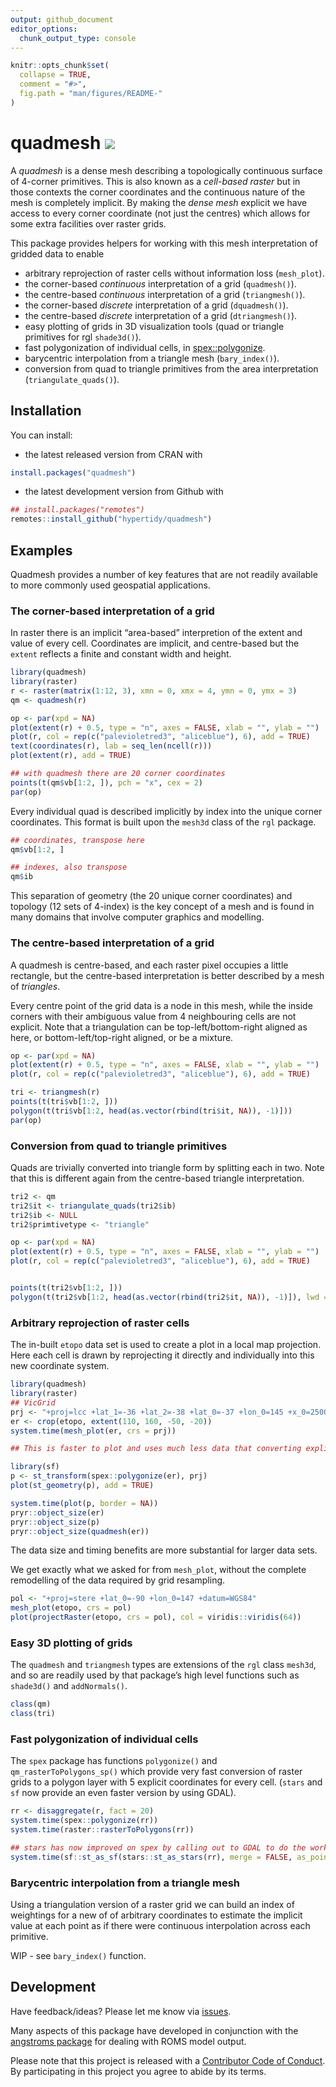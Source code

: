 ```yaml
---
output: github_document
editor_options: 
  chunk_output_type: console
---
```


<!-- README.md is generated from README.Rmd. Please edit that file -->

```r
knitr::opts_chunk$set(
  collapse = TRUE,
  comment = "#>",
  fig.path = "man/figures/README-"
)
```

# quadmesh <img src="man/figures/logo.png" style='text-align: right;' />







A *quadmesh* is a dense mesh describing a topologically continuous surface of 4-corner primitives. This is also known as a *cell-based raster* but in those contexts the corner coordinates and the continuous nature of the mesh is completely implicit. By making the *dense mesh* explicit we have access to every corner coordinate (not just the centres) which allows for some extra facilities over raster grids. 

This package provides helpers for working with this mesh interpretation of gridded data to enable

* arbitrary reprojection of raster cells without information loss (`mesh_plot`).
* the corner-based *continuous* interpretation of a grid (`quadmesh()`).
* the centre-based *continuous* interpretation of a grid (`triangmesh()`). 
* the corner-based *discrete* interpretation of a grid (`dquadmesh()`).
* the centre-based *discrete* interpretation of a grid (`dtriangmesh()`). 
* easy plotting of grids in 3D visualization tools (quad or triangle primitives for rgl `shade3d()`).
* fast polygonization of individual cells, in [spex::polygonize](https://CRAN.R-project.org/package=spex). 
* barycentric interpolation from a triangle mesh (`bary_index()`). 
* conversion from quad to triangle primitives from the area interpretation (`triangulate_quads()`). 

## Installation

You can install:

* the latest released version from CRAN with

```r
install.packages("quadmesh")
````

* the latest development version from Github with

```r
## install.packages("remotes")
remotes::install_github("hypertidy/quadmesh")
```

## Examples

Quadmesh provides a number of key features that are not readily available to more commonly used geospatial applications. 

### The corner-based interpretation of a grid

In raster there is an implicit "area-based" interpretion of the extent and value
of every cell. Coordinates are implicit, and centre-based but the `extent` reflects
a finite and constant width and height. 

```r
library(quadmesh)
library(raster)
r <- raster(matrix(1:12, 3), xmn = 0, xmx = 4, ymn = 0, ymx = 3)
qm <- quadmesh(r)

op <- par(xpd = NA)
plot(extent(r) + 0.5, type = "n", axes = FALSE, xlab = "", ylab = "")
plot(r, col = rep(c("palevioletred3", "aliceblue"), 6), add = TRUE)
text(coordinates(r), lab = seq_len(ncell(r)))
plot(extent(r), add = TRUE)

## with quadmesh there are 20 corner coordinates
points(t(qm$vb[1:2, ]), pch = "x", cex = 2)
par(op)
```

Every individual quad is described implicitly by index into the unique corner coordinates. This format is built upon the `mesh3d` class of the `rgl` package. 

```r
## coordinates, transpose here
qm$vb[1:2, ]

## indexes, also transpose
qm$ib
```


This separation of geometry (the 20 unique corner coordinates) and topology (12 sets of 4-index) is the key concept of a mesh and is found in many domains that involve computer graphics and modelling. 

### The centre-based interpretation of a grid

A quadmesh is centre-based, and each raster pixel occupies a little rectangle, but the centre-based interpretation is better described by a mesh of *triangles*. 

Every centre point of the grid data is a node in this mesh, while the inside corners with their ambiguous value from 4 neighbouring cells are not explicit. Note that a triangulation
can be top-left/bottom-right aligned as here, or bottom-left/top-right aligned, or be a mixture. 


```r
op <- par(xpd = NA)
plot(extent(r) + 0.5, type = "n", axes = FALSE, xlab = "", ylab = "")
plot(r, col = rep(c("palevioletred3", "aliceblue"), 6), add = TRUE)

tri <- triangmesh(r)
points(t(tri$vb[1:2, ]))
polygon(t(tri$vb[1:2, head(as.vector(rbind(tri$it, NA)), -1)]))
par(op)
```

### Conversion from quad to triangle primitives

Quads are trivially converted into triangle form by splitting each in two. Note that this is
different again from the centre-based triangle interpretation. 

```r
tri2 <- qm
tri2$it <- triangulate_quads(tri2$ib)
tri2$ib <- NULL
tri2$primtivetype <- "triangle"

op <- par(xpd = NA)
plot(extent(r) + 0.5, type = "n", axes = FALSE, xlab = "", ylab = "")
plot(r, col = rep(c("palevioletred3", "aliceblue"), 6), add = TRUE)


points(t(tri2$vb[1:2, ]))
polygon(t(tri2$vb[1:2, head(as.vector(rbind(tri2$it, NA)), -1)]), lwd = 2, lty = 2)
```

### Arbitrary reprojection of raster cells

The in-built `etopo` data set is used to create a plot in a local map projection. Here each cell is drawn by reprojecting it directly and individually into this new coordinate system. 

```r
library(quadmesh)
library(raster)
## VicGrid
prj <- "+proj=lcc +lat_1=-36 +lat_2=-38 +lat_0=-37 +lon_0=145 +x_0=2500000 +y_0=2500000 +ellps=GRS80 +towgs84=0,0,0,0,0,0,0 +units=m +no_defs"
er <- crop(etopo, extent(110, 160, -50, -20))
system.time(mesh_plot(er, crs = prj))

## This is faster to plot and uses much less data that converting explicitly to polygons. 

library(sf)
p <- st_transform(spex::polygonize(er), prj)
plot(st_geometry(p), add = TRUE)

system.time(plot(p, border = NA))
pryr::object_size(er)
pryr::object_size(p)
pryr::object_size(quadmesh(er))
```

The data size and timing benefits are more substantial for larger data sets. 

We get exactly what we asked for from `mesh_plot`, without the complete remodelling of the data required by grid resampling. 

```r
pol <- "+proj=stere +lat_0=-90 +lon_0=147 +datum=WGS84"
mesh_plot(etopo, crs = pol)
plot(projectRaster(etopo, crs = pol), col = viridis::viridis(64))
```

### Easy 3D plotting of grids

The `quadmesh` and `triangmesh` types are extensions of the `rgl` class `mesh3d`, and so 
are readily used by that package's high level functions such as `shade3d()` and `addNormals()`. 


```r
class(qm)
class(tri)

```

### Fast polygonization of individual cells

The `spex` package has functions `polygonize()` and `qm_rasterToPolygons_sp()` which provide very fast conversion of raster grids to a polygon layer with 5 explicit coordinates for every cell.  (`stars` and `sf` now provide an even faster version by using GDAL). 

```r
rr <- disaggregate(r, fact = 20)
system.time(spex::polygonize(rr))
system.time(raster::rasterToPolygons(rr))

## stars has now improved on spex by calling out to GDAL to do the work
system.time(sf::st_as_sf(stars::st_as_stars(rr), merge = FALSE, as_points = FALSE))
```

### Barycentric interpolation from a triangle mesh

Using a triangulation version of a raster grid we can build an index of weightings for 
a new of of arbitrary coordinates to estimate the implicit value at each point as if
there were continuous interpolation across each primitive. 

WIP - see `bary_index()` function. 


## Development

Have feedback/ideas? Please let me know via [issues](https://github.com/hypertidy/quadmesh/issues/). 


Many aspects of this package have developed in conjunction with the [angstroms package](https://github.com/AustralianAntarcticDivision/angstroms) for dealing with ROMS model output. 



Please note that this project is released with a [Contributor Code of Conduct](https://github.com/hypertidy/quadmesh/blob/master/CODE_OF_CONDUCT.md). By participating in this project you agree to abide by its terms.
